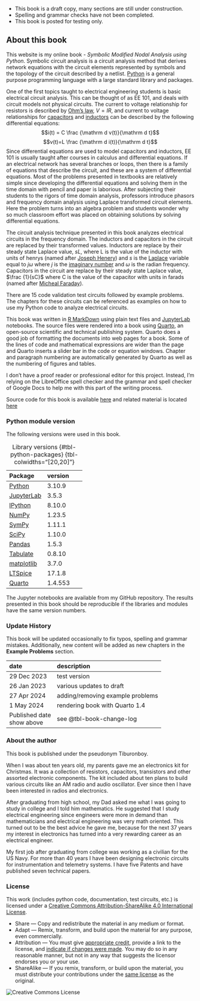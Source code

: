 :::{.callout-note}  
- This book is a draft copy, many sections are still under construction.
- Spelling and grammar checks have not been completed.
- This book is posted for testing only. 
:::    

## About this book {.unnumbered}
This website is my online book - *Symbolic Modified Nodal Analysis using Python*. Symbolic circuit analysis is a circuit analysis method that derives network equations with the circuit elements represented by symbols and the topology of the circuit described by a netlist. [Python](https://en.wikipedia.org/wiki/Python_(programming_language)) is a general purpose programming language with a large standard library and packages.

One of the first topics taught to electrical engineering students is basic electrical circuit analysis. This can be thought of as EE 101, and deals with circuit models not physical circuits. The current to voltage relationship for resistors is described by [Ohm’s law](https://en.wikipedia.org/wiki/Ohm%27s_law), $V=IR$, and current to voltage relationships for [capacitors](https://en.wikipedia.org/wiki/Capacitor) and [inductors](https://en.wikipedia.org/wiki/Inductor) can be described by the following differential equations:
$$i(t) = C \frac {\mathrm d v(t)}{\mathrm d t}$$
$$v(t)=L \frac {\mathrm d i(t)}{\mathrm d t}$$
Since differential equations are used to model capacitors and inductors, EE 101 is usually taught after courses in calculus and differential equations. If an electrical network has several branches or loops, then there is a family of equations that describe the circuit, and these are a system of differential equations. Most of the problems presented in textbooks are relatively simple since developing the differential equations and solving them in the time domain with pencil and paper is laborious. After subjecting their students to the rigors of time domain analysis, professors introduce phasors and frequency domain analysis using Laplace transformed circuit elements. Here the problem turns into an algebra problem and students wonder why so much classroom effort was placed on obtaining solutions by solving differential equations.

The circuit analysis technique presented in this book analyzes electrical circuits in the frequency domain. The inductors and capacitors in the circuit are replaced by their transformed values. Inductors are replace by their steady state Laplace value, $sL$, where L is the value of the inductor with units of henrys (named after [Joseph Henery](https://en.wikipedia.org/wiki/Joseph_Henry)) and $s$ is the [Laplace](https://en.wikipedia.org/wiki/Laplace_transform) variable equal to $j \omega$ where $j$ is the [imaginary number](https://en.wikipedia.org/wiki/Imaginary_number) and $\omega$ is the radian frequency. Capacitors in the circuit are replace by their steady state Laplace value, $\frac {1}{sC}$ where C is the value of the capacitor with units in farads (named after [Micheal Faraday](https://en.wikipedia.org/wiki/Michael_Faraday)).

There are 15 code validation test circuits followed by example problems. The chapters for these circuits can be referenced as examples on how to use my Python code to analyze electrical circuits.

<!--
comment on the following which are typical 1st year circuit analysis topics
resistive circuits
time domain solutions - differential equations inductor and capacitors are described by the derivative of current and voltage for each element type,
phasor analysis with sinusoidal excitations mostly algebraic solutions and complex quantities
state equations - state variables are the independent capacitor voltages and inductor currents. They satisfy the state equations resulting from Kirchhoff's voltage and current laws.
Fourier analysis
-->

This book was written in [R MarkDown](https://rmarkdown.rstudio.com/) using plain text files and [JupyterLab](https://jupyter.org/) notebooks. The source files were rendered into a book using [Quarto](https://quarto.org/), an open-source scientific and technical publishing system. Quarto does a good job of formatting the documents into web pages for a book. Some of the lines of code and mathematical expressions are wider than the page and Quarto inserts a slider bar in the code or equation windows. Chapter and paragraph numbering are automatically generated by Quarto as well as the numbering of figures and tables.

I don't have a proof reader or professional editor for this project. Instead, I'm relying on the LibreOffice spell checker and the grammar and spell checker of Google Docs to help me with this part of the writing process.

Source code for this book is available [here](https://github.com/Tiburonboy/Symbolic-Modified-Nodal-Analysis-using-Python/tree/main/backup) and related material is located [here](https://github.com/Tiburonboy/Symbolic-modified-nodal-analysis)

### Python module version
The following versions were used in this book.

| Package | version |
|:---|:---|
| [Python](https://www.python.org/) | 3.10.9 |
| [JupyterLab](https://jupyterlab.readthedocs.io/en/latest/) |3.5.3 |
| [IPython](https://ipython.org/) | 8.10.0 |
| [NumPy](https://numpy.org/) | 1.23.5 |
| [SymPy](https://www.sympy.org/) | 1.11.1 |
| [SciPy](https://scipy.org/) | 1.10.0 |
| [Pandas](https://pandas.pydata.org/) | 1.5.3 |
| [Tabulate](https://pypi.org/project/tabulate/) | 0.8.10 |
| [matplotlib](https://matplotlib.org/) | 3.7.0 |
| [LTSpice](https://www.analog.com/en/design-center/design-tools-and-calculators/ltspice-simulator.html) | 17.1.8 |
| [Quarto](https://quarto.org/) | 1.4.553 |
: Library versions {#tbl-python-packages} {tbl-colwidths="[20,20]"}

The Jupyter notebooks are available from my GitHub repository. The results presented in this book should be reproducible if the libraries and modules have the same version numbers.

### Update History
This book will be updated occasionally to fix typos, spelling and grammar mistakes. Additionally, new content will be added as new chapters in the **Example Problems** section.

| date | description |
|:---------|:------------|
| 29 Dec 2023 | test version |
| 26 Jan 2023 | various updates to draft |
| 27 Apr 2024 | adding/removing example problems |
| 1 May 2024 | rendering book with Quarto 1.4 |
| Published date<br>show above | see @tbl-book-change-log |

<!--
### Project ToDo List
Since this project is still under construction, I have a list of to dos.

- [ ] fix spelling & usage of netlist, SPICE, Op-Amp or op-amp, GitHub - make consistent throughout
- [ ] fix chapter 4 usage of getting element values from dataframe
- [ ] clean up narrative on all the validation test chapters
- [ ] clean up narrative on all example problem chapters
- [x] add comment to each test about generating a symbolic solution
- [ ] review each schematic figure, clean up and make consistent
- [ ] remove double spaces at end of sentences
- [ ] rewrite Two amplifier RIAA phono preamp chapter
- [x] finish Summary in state variable notebook
- [ ] spell and grammar check all files
- [x] comment on state equations
- [x] comment on linear vs non-linear circuits
- [x] comment on cons of MNA - number of equations
- [x] add comment about reproducibility of results
- [x] fix the book update history

- update status in /Quarto_projects/Symbolic-Modified-Nodal-Analysis-using-Python/draft_docs/To Do List.odt
- [ ] non linear circuits, see YouTube [MNA Introduction](https://www.youtube.com/watch?v=BPapfxzwsmI&list=PLlsTHbFeR7v0QG8Q4l6oc7d---eKKSKTz)

### Links to other projects
I have a blog called [Solving Engineering Problems using Python](https://tiburonboy.github.io/Solving-Engineering-Problems-using-Python/) where I post some of my Jupyter notebooks related to engineering problems and analysis. My financial analysis blog is located [here]()
-->

### About the author
This book is published under the pseudonym Tiburonboy.

When I was about ten years old, my parents gave me an electronics kit for Christmas. It was a collection of resistors, capacitors, transistors and other assorted electronic components. The kit included about ten plans to build various circuits like an AM radio and audio oscillator. Ever since then I have been interested in radios and electronics.

After graduating from high school, my Dad asked me what I was going to study in college and I told him mathematics. He suggested that I study electrical engineering since engineers were more in demand than mathematicians and electrical engineering was very math oriented. This turned out to be the best advice he gave me, because for the next 37 years my interest in electronics has turned into a very rewarding career as an electrical engineer.

My first job after graduating from college was working as a civilian for the US Navy. For more than 40 years I have been designing electronic circuits for instrumentation and telemetry systems. I have five Patents and have published seven technical papers.

### License
This work (includes python code, documentation, test circuits, etc.) is licensed under a [Creative Commons Attribution-ShareAlike 4.0 International License](https://creativecommons.org/licenses/by-sa/4.0/).  

- Share — Copy and redistribute the material in any medium or format.  
- Adapt — Remix, transform, and build upon the material for any purpose, even commercially.  
- Attribution — You must give [appropriate credit](https://creativecommons.org/licenses/by-sa/4.0/#ref-appropriate-credit), provide a link to the license, and [indicate if changes were made](https://creativecommons.org/licenses/by-sa/4.0/#ref-indicate-changes). You may do so in any reasonable manner, but not in any way that suggests the licensor endorses you or your use.  
- ShareAlike — If you remix, transform, or build upon the material, you must distribute your contributions under the [same license](https://creativecommons.org/licenses/by-sa/4.0/#ref-same-license) as the original.  

<img alt="Creative Commons License" style="border-width:0" src="https://i.creativecommons.org/l/by-sa/4.0/88x31.png" />

